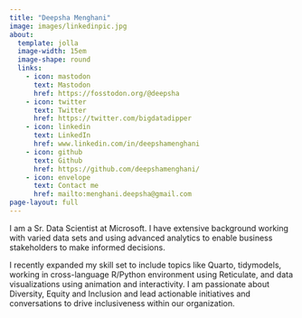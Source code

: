 ```yaml
---
title: "Deepsha Menghani"
image: images/linkedinpic.jpg
about:
  template: jolla
  image-width: 15em
  image-shape: round
  links:
    - icon: mastodon
      text: Mastodon
      href: https://fosstodon.org/@deepsha
    - icon: twitter
      text: Twitter
      href: https://twitter.com/bigdatadipper
    - icon: linkedin
      text: LinkedIn
      href: www.linkedin.com/in/deepshamenghani
    - icon: github
      text: Github
      href: https://github.com/deepshamenghani/
    - icon: envelope
      text: Contact me
      href: mailto:menghani.deepsha@gmail.com
page-layout: full
---
```


I am a Sr. Data Scientist at Microsoft. I have extensive background working with varied data sets and using advanced analytics to enable business stakeholders to make informed decisions.

I recently expanded my skill set to include topics like Quarto, tidymodels, working in cross-language R/Python environment using Reticulate, and data visualizations using animation and interactivity. I am passionate about Diversity, Equity and Inclusion and lead actionable initiatives and conversations to drive inclusiveness within our organization.


